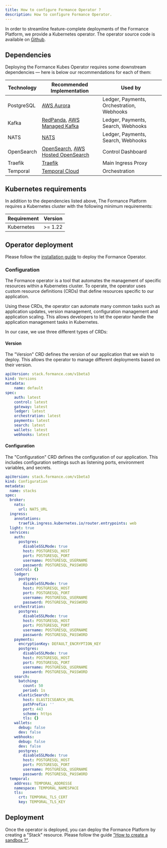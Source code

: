 ```yaml
---
title: How to configure Formance Operator ?
description: How to configure Formance Operator.
---
```


In order to streamline feature-complete deployments of the Formance Platform, we provide a Kubernetes operator. The operator source code is available on [Github](https://github.com/formancehq/stack/tree/main/components/operator).

<Warning/>

## Dependencies

Deploying the Formance Kubes Operator requires some downstream dependencies — here is below our recommendations for each of them:

| Technology | Recommended Implementation | Used by |
|------------|---------------------------|---------|
| PostgreSQL | [AWS Aurora](https://aws.amazon.com/rds/aurora/) | Ledger, Payments, Orchestration, Webhooks |
| Kafka | [RedPanda](https://redpanda.com/), [AWS Managed Kafka](https://aws.amazon.com/msk/) | Ledger, Payments, Search, Webhooks |
| NATS | [NATS](https://www.synadia.com/) | Ledger, Payments, Search, Webhooks |
| OpenSearch | [OpenSearch](https://opensearch.org/), [AWS Hosted OpenSearch](https://aws.amazon.com/opensearch/) | Control Dashboard |
| Traefik | [Traefik](https://traefik.io/) | Main Ingress Proxy |
| Temporal | [Temporal Cloud](https://temporal.io) | Orchestration |

## Kubernetes requirements

In addition to the dependencies listed above, The Formance Platform requires a Kubernetes cluster with the following minimum requirements:

| Requirement | Version |
|-------------|---------|
| Kubernetes | >= 1.22 |

## Operator deployment

Please follow the [installation guide](/guides/privateRegion) to deploy the Formance Operator.

### Configuration

The Formance operator is a tool that automates the management of specific resources within a Kubernetes cluster. To operate, the operator uses custom resource definitions (CRDs) that define resources specific to our application.

Using these CRDs, the operator can automate many common tasks such as application updates, version management, configuration management and application scaling. This allows developers to let the operator handle the application management tasks in Kubernetes.

In our case, we use three different types of CRDs:

#### Version

The "Version" CRD defines the version of our application that we wish to deploy. This allows the operator to manage different deployments based on their version.

```yaml
apiVersion: stack.formance.com/v1beta3
kind: Versions
metadata:
    name: default
spec:
    auth: latest
    control: latest
    gateway: latest
    ledger: latest
    orchestration: latest
    payments: latest
    search: latest
    wallets: latest
    webhooks: latest
```
#### Configuration

The "Configuration" CRD defines the configuration of our application. This includes configuration settings such as listening ports, environment variables, and secrets.

```yaml
apiVersion: stack.formance.com/v1beta3
kind: Configuration
metadata:
  name: stacks
spec:
  broker:
    nats:
      url: NATS_URL
  ingress:
    annotations:
      traefik.ingress.kubernetes.io/router.entrypoints: web
  light: true
  services:
    auth:
      postgres:
        disableSSLMode: true
        host: POSTGRESQL_HOST
        port: POSTGRESQL_PORT
        username: POSTGRESQL_USERNAME
        password: POSTGRESQL_PASSWORD
    control: {}
    ledger:
      postgres:
        disableSSLMode: true
        host: POSTGRESQL_HOST
        port: POSTGRESQL_PORT
        username: POSTGRESQL_USERNAME
        password: POSTGRESQL_PASSWORD
    orchestration:
      postgres:
        disableSSLMode: true
        host: POSTGRESQL_HOST
        port: POSTGRESQL_PORT
        username: POSTGRESQL_USERNAME
        password: POSTGRESQL_PASSWORD
    payments:
      encryptionKey: DEFAULT_ENCRYPTION_KEY
      postgres:
        disableSSLMode: true
        host: POSTGRESQL_HOST
        port: POSTGRESQL_PORT
        username: POSTGRESQL_USERNAME
        password: POSTGRESQL_PASSWORD
    search:
      batching:
        count: 50
        period: 1s
      elasticSearch:
        host: ELASTICSEARCH_URL
        pathPrefix: ''
        port: 443
        scheme: https
        tls: {}
    wallets:
      debug: false
      dev: false
    webhooks:
      debug: false
      dev: false
      postgres:
        disableSSLMode: true
        host: POSTGRESQL_HOST
        port: POSTGRESQL_PORT
        username: POSTGRESQL_USERNAME
        password: POSTGRESQL_PASSWORD
  temporal:
    address: TEMPORAL_ADDRESSE
    namespace: TEMPORAL_NAMESPACE
    tls:
      crt: TEMPORAL_TLS_CERT
      key: TEMPORAL_TLS_KEY
```

## Deployment

Once the operator is deployed, you can deploy the Formance Platform by creating a "Stack" resource.
Please follow the guide ["How to create a sandbox ?"](/guides/newSandbox).
